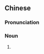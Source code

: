 {{also|券儿}}
==Chinese==
{{zh-forms|s=券儿}}

===Pronunciation===
{{zh-pron
|m=券r
|cat=n
}}

===Noun===
{{zh-noun}}

# {{zh-erhua form of}}
